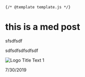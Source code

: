 	{/* @template template.js */}

# this is a med post

sfsdfsdf

sdfsdfsdfsdfsdf

![](https://ichef.bbci.co.uk/news/660/cpsprodpb/87BA/production/_105364743_41440931_2196574140417666_5390287486666670080_n.jpg "Logo Title Text 1")

7/30/2019